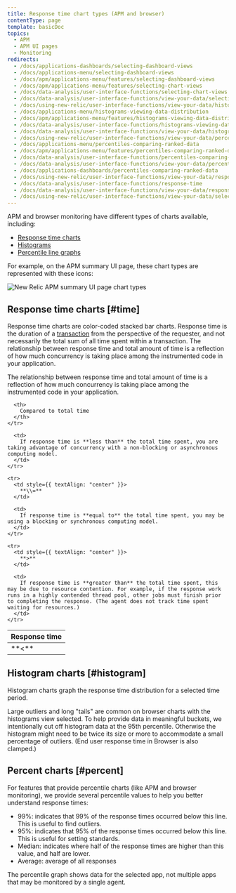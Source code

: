 ```yaml
---
title: Response time chart types (APM and browser)
contentType: page
template: basicDoc
topics:
  - APM
  - APM UI pages
  - Monitoring
redirects:
  - /docs/applications-dashboards/selecting-dashboard-views
  - /docs/applications-menu/selecting-dashboard-views
  - /docs/apm/applications-menu/features/selecting-dashboard-views
  - /docs/apm/applications-menu/features/selecting-chart-views
  - /docs/data-analysis/user-interface-functions/selecting-chart-views
  - /docs/data-analysis/user-interface-functions/view-your-data/selecting-chart-views
  - /docs/using-new-relic/user-interface-functions/view-your-data/histograms-view-data-distribution
  - /docs/applications-menu/histograms-viewing-data-distribution
  - /docs/apm/applications-menu/features/histograms-viewing-data-distribution
  - /docs/data-analysis/user-interface-functions/histograms-viewing-data-distribution
  - /docs/data-analysis/user-interface-functions/view-your-data/histograms-viewing-data-distribution
  - /docs/using-new-relic/user-interface-functions/view-your-data/percentiles-compare-ranked-data
  - /docs/applications-menu/percentiles-comparing-ranked-data
  - /docs/apm/applications-menu/features/percentiles-comparing-ranked-data
  - /docs/data-analysis/user-interface-functions/percentiles-comparing-ranked-data
  - /docs/data-analysis/user-interface-functions/view-your-data/percentiles-comparing-ranked-data
  - /docs/applications-dashboards/percentiles-comparing-ranked-data
  - /docs/using-new-relic/user-interface-functions/view-your-data/response-time
  - /docs/data-analysis/user-interface-functions/response-time
  - /docs/data-analysis/user-interface-functions/view-your-data/response-time
  - /docs/using-new-relic/user-interface-functions/view-your-data/select-chart-views
---
```


APM and browser monitoring have different types of charts available, including:

* [Response time charts](#time)
* [Histograms](#histogram)
* [Percentile line graphs](#percent)

For example, on the APM summary UI page, these chart types are represented with these icons:

![New Relic APM summary UI page chart types](./images/new-relic-apm-chart-types.png "new-relic-ui-apm-chart-types.png")

## Response time charts [#time]

Response time charts are color-coded stacked bar charts. Response time is the duration of a [transaction](https://docs.newrelic.com/docs/apm/transactions/intro-transactions/transactions-new-relic-apm) from the perspective of the requester, and not necessarily the total sum of all time spent within a transaction. The relationship between response time and total amount of time is a reflection of how much concurrency is taking place among the instrumented code in your application.

The relationship between response time and total amount of time is a reflection of how much concurrency is taking place among the instrumented code in your application.

<Table>
  <thead>
    <tr>
      <th style={{ width: "100px" }}>
        Response time
      </th>

      <th>
        Compared to total time
      </th>
    </tr>
  </thead>

  <tbody>
    <tr>
      <td style={{ textAlign: "center" }}>
        **&lt;**
      </td>

      <td>
        If response time is **less than** the total time spent, you are taking advantage of concurrency with a non-blocking or asynchronous computing model.
      </td>
    </tr>

    <tr>
      <td style={{ textAlign: "center" }}>
        **\\=**
      </td>

      <td>
        If response time is **equal to** the total time spent, you may be using a blocking or synchronous computing model.
      </td>
    </tr>

    <tr>
      <td style={{ textAlign: "center" }}>
        **>**
      </td>

      <td>
        If response time is **greater than** the total time spent, this may be due to resource contention. For example, if the response work runs in a highly contended thread pool, other jobs must finish prior to completing the response. (The agent does not track time spent waiting for resources.)
      </td>
    </tr>
  </tbody>
</Table>

## Histogram charts [#histogram]

Histogram charts graph the response time distribution for a selected time period.

Large outliers and long "tails" are common on browser charts with the histograms view selected. To help provide data in meaningful buckets, we intentionally cut off histogram data at the 95th percentile. Otherwise the histogram might need to be twice its size or more to accommodate a small percentage of outliers. (End user response time in Browser is also clamped.)

## Percent charts [#percent]

For features that provide percentile charts (like APM and browser monitoring), we provide several percentile values to help you better understand response times:

* 99%: indicates that 99% of the response times occurred below this line. This is useful to find outliers.
* 95%: indicates that 95% of the response times occurred below this line. This is useful for setting standards.
* Median: indicates where half of the response times are higher than this value, and half are lower.
* Average: average of all responses

The percentile graph shows data for the selected app, not multiple apps that may be monitored by a single agent.
